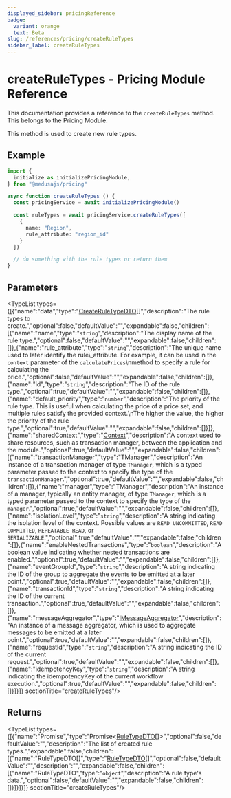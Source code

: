 ```yaml
---
displayed_sidebar: pricingReference
badge:
  variant: orange
  text: Beta
slug: /references/pricing/createRuleTypes
sidebar_label: createRuleTypes
---
```



# createRuleTypes - Pricing Module Reference

This documentation provides a reference to the `createRuleTypes` method. This belongs to the Pricing Module.

This method is used to create new rule types.

## Example

```ts
import {
  initialize as initializePricingModule,
} from "@medusajs/pricing"

async function createRuleTypes () {
  const pricingService = await initializePricingModule()

  const ruleTypes = await pricingService.createRuleTypes([
    {
      name: "Region",
      rule_attribute: "region_id"
    }
  ])

  // do something with the rule types or return them
}
```

## Parameters

<TypeList types={[{"name":"data","type":"[CreateRuleTypeDTO](../../interfaces/pricing.CreateRuleTypeDTO.mdx)[]","description":"The rule types to create.","optional":false,"defaultValue":"","expandable":false,"children":[{"name":"name","type":"`string`","description":"The display name of the rule type.","optional":false,"defaultValue":"","expandable":false,"children":[]},{"name":"rule_attribute","type":"`string`","description":"The unique name used to later identify the rule\\_attribute. For example, it can be used in the `context` parameter of the `calculatePrices`\nmethod to specify a rule for calculating the price.","optional":false,"defaultValue":"","expandable":false,"children":[]},{"name":"id","type":"`string`","description":"The ID of the rule type.","optional":true,"defaultValue":"","expandable":false,"children":[]},{"name":"default_priority","type":"`number`","description":"The priority of the rule type. This is useful when calculating the price of a price set, and multiple rules satisfy the provided context.\nThe higher the value, the higher the priority of the rule type.","optional":true,"defaultValue":"","expandable":false,"children":[]}]},{"name":"sharedContext","type":"[Context](../../interfaces/pricing.Context.mdx)","description":"A context used to share resources, such as transaction manager, between the application and the module.","optional":true,"defaultValue":"","expandable":false,"children":[{"name":"transactionManager","type":"TManager","description":"An instance of a transaction manager of type `TManager`, which is a typed parameter passed to the context to specify the type of the `transactionManager`.","optional":true,"defaultValue":"","expandable":false,"children":[]},{"name":"manager","type":"TManager","description":"An instance of a manager, typically an entity manager, of type `TManager`, which is a typed parameter passed to the context to specify the type of the `manager`.","optional":true,"defaultValue":"","expandable":false,"children":[]},{"name":"isolationLevel","type":"`string`","description":"A string indicating the isolation level of the context. Possible values are `READ UNCOMMITTED`, `READ COMMITTED`, `REPEATABLE READ`, or `SERIALIZABLE`.","optional":true,"defaultValue":"","expandable":false,"children":[]},{"name":"enableNestedTransactions","type":"`boolean`","description":"A boolean value indicating whether nested transactions are enabled.","optional":true,"defaultValue":"","expandable":false,"children":[]},{"name":"eventGroupId","type":"`string`","description":"A string indicating the ID of the group to aggregate the events to be emitted at a later point.","optional":true,"defaultValue":"","expandable":false,"children":[]},{"name":"transactionId","type":"`string`","description":"A string indicating the ID of the current transaction.","optional":true,"defaultValue":"","expandable":false,"children":[]},{"name":"messageAggregator","type":"[IMessageAggregator](../../interfaces/pricing.IMessageAggregator.mdx)","description":"An instance of a message aggregator, which is used to aggregate messages to be emitted at a later point.","optional":true,"defaultValue":"","expandable":false,"children":[]},{"name":"requestId","type":"`string`","description":"A string indicating the ID of the current request.","optional":true,"defaultValue":"","expandable":false,"children":[]},{"name":"idempotencyKey","type":"`string`","description":"A string indicating the idempotencyKey of the current workflow execution.","optional":true,"defaultValue":"","expandable":false,"children":[]}]}]}  sectionTitle="createRuleTypes"/>

## Returns

<TypeList types={[{"name":"Promise","type":"Promise&#60;[RuleTypeDTO](../../interfaces/pricing.RuleTypeDTO.mdx)[]&#62;","optional":false,"defaultValue":"","description":"The list of created rule types.","expandable":false,"children":[{"name":"RuleTypeDTO[]","type":"[RuleTypeDTO](../../interfaces/pricing.RuleTypeDTO.mdx)[]","optional":false,"defaultValue":"","description":"","expandable":false,"children":[{"name":"RuleTypeDTO","type":"`object`","description":"A rule type's data.","optional":false,"defaultValue":"","expandable":false,"children":[]}]}]}]}  sectionTitle="createRuleTypes"/>
